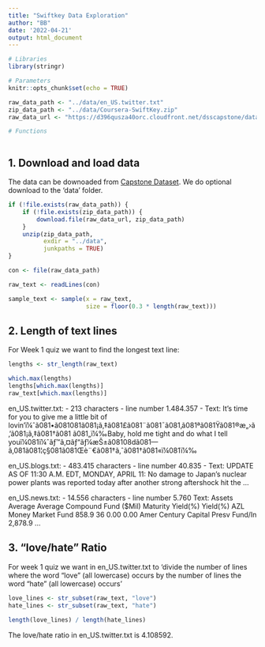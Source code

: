 ```yaml
---
title: "Swiftkey Data Exploration"
author: "BB"
date: '2022-04-21'
output: html_document
---
```


```r
# Libraries
library(stringr)

# Parameters
knitr::opts_chunk$set(echo = TRUE)

raw_data_path <- "../data/en_US.twitter.txt"
zip_data_path <- "../data/Coursera-SwiftKey.zip"
raw_data_url <- "https://d396qusza40orc.cloudfront.net/dsscapstone/dataset/Coursera-SwiftKey.zip"

# Functions



```

## 1. Download and load data

The data can be downoaded from [Capstone Dataset](https://d396qusza40orc.cloudfront.net/dsscapstone/dataset/Coursera-SwiftKey.zip). We do optional download to the 'data' folder.

```r

if (!file.exists(raw_data_path)) {
    if (!file.exists(zip_data_path)) {
        download.file(raw_data_url, zip_data_path)
    }
    unzip(zip_data_path,
          exdir = "../data",
          junkpaths = TRUE)
}

con <- file(raw_data_path)

raw_text <- readLines(con)

sample_text <- sample(x = raw_text, 
                      size = floor(0.3 * length(raw_text)))


```


## 2. Length of text lines

For Week 1 quiz we want to find the longest text line:

```r

lengths <- str_length(raw_text)

which.max(lengths)
lengths[which.max(lengths)]
raw_text[which.max(lengths)]


```
en_US.twitter.txt: 
- 213 characters
- line number 1.484.357
- Text: It's time for you to give me a little bit of lovin'ï¼ˆã\u0081•ã\u0081\u0081ã\u0081¡ã‚‡ã\u0081£ã\u0081¨ã\u0081¯ã\u0081‚ã\u0081ªã\u0081Ÿã\u0081®æ„›ã‚’ã\u0081¡ã‚‡ã\u0081†ã\u0081 ã\u0081„ï¼‰Baby, hold me tight and do what I tell youï¼\u0081ï¼ˆãƒ™ã‚¤ãƒ“ãƒ¼æŠ±ã\u0081\u008dã\u0081—ã‚\u0081ã\u0081¦ç§\u0081ã\u0081Œè¨€ã\u0081†ã‚ˆã\u0081†ã\u0081«ï¼\u0081ï¼‰

en_US.blogs.txt:
- 483.415 characters
- line number 40.835
- Text: UPDATE AS OF 11:30 A.M. EDT, MONDAY, APRIL 11: No damage to Japan's nuclear power plants was reported today after another strong aftershock hit the ...

en_US.news.txt:
- 14.556 characters
- line number 5.760
Text: Assets Average Average Compound Fund ($Mil) Maturity Yield(%) Yield(%) AZL Money Market Fund 858.9 36 0.00 0.00 Amer Century Capital Presv Fund/In 2,878.9 ...




## 3. "love/hate" Ratio

For week 1 quiz we want in en_US.twitter.txt to 'divide the number of lines where the word "love" (all lowercase) occurs by the number of lines the word "hate" (all lowercase) occurs'

```r
love_lines <- str_subset(raw_text, "love")
hate_lines <- str_subset(raw_text, "hate")
    
length(love_lines) / length(hate_lines)    
```

The love/hate ratio in en_US.twitter.txt is 4.108592.

